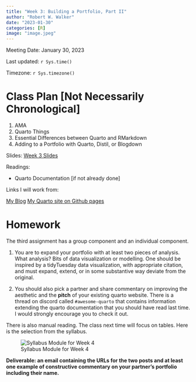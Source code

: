 ```yaml
---
title: "Week 3: Building a Portfolio, Part II"
author: "Robert W. Walker"
date: "2023-01-30"
categories: [R]
image: "image.jpeg"
---
```


Meeting Date: January 30, 2023

Last updated: `r Sys.time()` 

Timezone: `r Sys.timezone()`

# Class Plan [Not Necessarily Chronological]

1. AMA
2. Quarto Things
3. Essential Differences between Quarto and RMarkdown
4. Adding to a Portfolio with Quarto, Distil, or Blogdown

Slides:
[Week 3 Slides](https://robertwwalker.github.io/cwd-week-3/index.html)

Readings:

-   Quarto Documentation [if not already done]

Links I will work from:

[My Blog](https://rww-science.website)
[My Quarto site on Github pages](https://robertwwalker.github.io/)

# Homework

The third assignment has a group component and an individual component.  

1. You are to expand your portfolio with at least two pieces of analysis.  What analysis?  Bits of data visualization or modelling.  One should be inspired by a tidyTuesday data visualization, with appropriate citation, and must expand, extend, or in some substantive way deviate from the original.  

2. You should also pick a partner and share commentary on improving the aesthetic and the **pitch** of your existing quarto website.  There is a thread on discord called `#awesome-quarto` that contains information extending the quarto documentation that you should have read last time.  I would strongly encourage you to check it out.

There is also manual reading.  The class next time will focus on tables.  Here is the selection from the syllabus.

![Syllabus Module for Week 4](img/Screen Shot 2023-01-30 at 2.15.58 PM.png)

**Deliverable: an email containing the URLs for the two posts and at least one example of constructive commentary on your partner's portfolio including their name.**